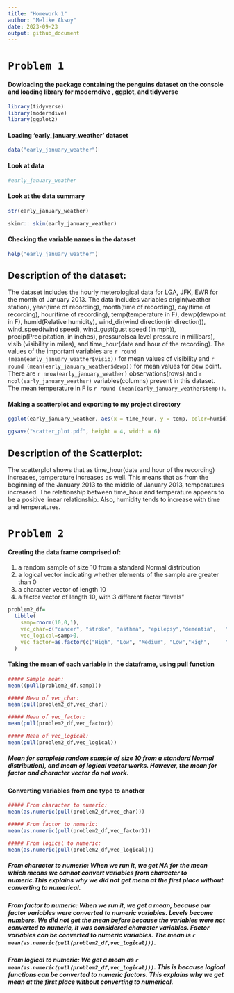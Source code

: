 ```yaml
---
title: "Homework 1"
author: "Melike Aksoy"
date: 2023-09-23
output: github_document
---
```


# `Problem 1`

#### Dowloading the package containing the penguins dataset on the console and loading library for moderndive , ggplot, and tidyverse

```r
library(tidyverse)
library(moderndive)
library(ggplot2)
```


#### Loading 'early_january_weather' dataset

```r
data("early_january_weather")
```

#### Look at data

```r
#early_january_weather
```


#### Look at the data summary

```r
str(early_january_weather)

skimr:: skim(early_january_weather)
```


#### Checking the variable names in the dataset
```r
help("early_january_weather")
```

## Description of the dataset:

The dataset includes the hourly meterological data for LGA, JFK, EWR for the month of January 2013. The data includes variables origin(weather station), year(time of recording), month(time of recording), day(time of recording), hour(time of recording), temp(temperature in F), dewp(dewpoint in F), humid(Relative humidity), wind_dir(wind direction(in direction)), wind_speed(wind speed), wind_gust(gust speed (in mph)), precip(Precipitation, in inches), pressure(sea level pressure in millibars), visib (visibility in miles), and time_hour(date and hour of the recording). The values of the important variables are `r round (mean(early_january_weather$visib))` for mean values of visibility and `r round (mean(early_january_weather$dewp))` for mean values for dew point. There are `r nrow(early_january_weather)` observations(rows) and `r ncol(early_january_weather)` variables(columns) present in this dataset. The mean temperature in F is `r round (mean(early_january_weather$temp))`.


#### Making a scatterplot and exporting to my project directory

```r
ggplot(early_january_weather, aes(x = time_hour, y = temp, color=humid)) + geom_point()

ggsave("scatter_plot.pdf", height = 4, width = 6)
```

## Description of the Scatterplot:

The scatterplot shows that as time_hour(date and hour of the recording) increases, temperature increases as well. This means that as from the beginning of the January 2013 to the middle of January 2013, temperatures increased. The relationship between time_hour and temperature appears to be a positive linear relationship. Also, humidity tends to increase with time and temperatures. 


# `Problem 2`

#### Creating the data frame comprised of:

1) a random sample of size 10 from a standard Normal distribution
2) a logical vector indicating whether elements of the sample are greater than 0
3) a character vector of length 10
4) a factor vector of length 10, with 3 different factor “levels”

```r
problem2_df=
  tibble(
    samp=rnorm(10,0,1),
    vec_char=c("cancer", "stroke", "asthma", "epilepsy","dementia",   "diabetes", "anxiety", "depression", "hypertension", "eczema"),
    vec_logical=samp>0,
    vec_factor=as.factor(c("High", "Low", "Medium", "Low","High",     "Medium", "High", "High", "Medium", "Low"))
  )
```

#### Taking the mean of each variable in the dataframe, using pull function

```r
##### Sample mean:
mean((pull(problem2_df,samp)))

##### Mean of vec_char:
mean(pull(problem2_df,vec_char))

##### Mean of vec_factor:
mean(pull(problem2_df,vec_factor))

##### Mean of vec_logical:
mean(pull(problem2_df,vec_logical))       

```

##### Mean for sample(a random sample of size 10 from a standard Normal distribution), and mean of logical vector works. However, the mean for factor and character vector do not work. 

#### Converting variables from one type to another

```r
##### From character to numeric:
mean(as.numeric(pull(problem2_df,vec_char)))

##### From factor to numeric:
mean(as.numeric(pull(problem2_df,vec_factor)))

##### From logical to numeric:
mean(as.numeric(pull(problem2_df,vec_logical)))
```

##### From character to numeric: When we run it, we get NA for the mean which means we cannot convert variables from character to numeric.This explains why we did not get mean at the first place without converting to numerical. 

##### From factor to numeric: When we run it, we get a mean, because our factor variables were converted to numeric variables. Levels become numbers. We did not get the mean before because the variables were not converted to numeric, it was considered character variables. Factor variables can be converted to numeric variables. The mean is `r mean(as.numeric(pull(problem2_df,vec_logical)))`.

##### From logical to numeric: We get a mean as `r mean(as.numeric(pull(problem2_df,vec_logical)))`. This is because logical functions can be converted to numeric factors. This explains why we get mean at the first place without converting to numerical.


